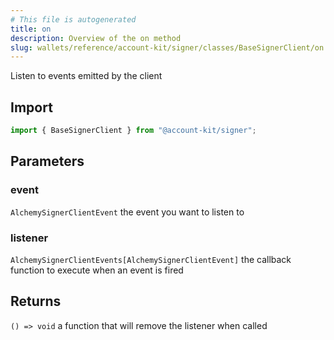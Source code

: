 ```yaml
---
# This file is autogenerated
title: on
description: Overview of the on method
slug: wallets/reference/account-kit/signer/classes/BaseSignerClient/on
---
```


Listen to events emitted by the client

## Import

```ts
import { BaseSignerClient } from "@account-kit/signer";
```

## Parameters

### event

`AlchemySignerClientEvent`
the event you want to listen to

### listener

`AlchemySignerClientEvents[AlchemySignerClientEvent]`
the callback function to execute when an event is fired

## Returns

`() => void`
a function that will remove the listener when called
